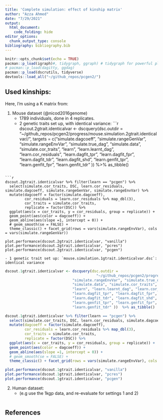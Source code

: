 ```yaml
---
title: 'Complete simulation: effect of kinship matrix'
author: "Azza Ahmed"
date: "7/29/2021"
output: 
  html_document:
    code_folding: hide
editor_options: 
  chunk_output_type: console
bibliography: bibliography.bib  
---
```


```r
knitr::opts_chunk$set(echo = TRUE)
pacman::p_load(igraph)#, tidygraph, ggraph) # tidygraph for powerful plotting functions
# pacman::p_load(dagitty, ggdag)
pacman::p_load(dscrutils, tidyverse)
devtools::load_all("~/github_repos/pcgen2/")
```


## Used kinships:

Here, I'm using a K matrix from: 

1. Mouse dataset (@nicod2016genome)
<!-- kinship matrix available in: `/home/azza/github_repos/pcgen2/results/mouse/kinship.cXX.txt` -->
    - 1789 individuals, done in 4 replicates.
    - 2 genetic traits set up, with identical variance:
    <!-- `mouse.simulation.2gtrait.identicalvar.dsc`:  -->
```r
dscout.2gtrait.identicalvar <- dscquery(dsc.outdir =
                                        "~/github_repos/pcgen2/progress/mouse.simulation.2gtrait.identicalvar//",
                                        targets = c("simulate.dagcoeff", "simulate.rangeGenVar",
                                                    "simulate.rangeEnvVar", "simulate.true_dag",
                                                    "simulate.data", "simulate.cor_traits",
                                                    "learn", "learn.learnt_dag", "learn.cor_residuals",
                                                    "learn.dagfit_tpr", "learn.dagfit_fpr",
                                                    "learn.dagfit_tdr", "learn.dagfit_shd",
                                                    "learn.genfit_tpr", "learn.genfit_fpr",
                                                    "learn.genfit_tdr" ))  %>% as_tibble()

```

```r
dscout.2gtrait.identicalvar %>% filter(learn == "pcgen") %>% 
  select(simulate.cor_traits, DSC, learn.cor_residuals, simulate.dagcoeff, simulate.rangeGenVar, simulate.rangeEnvVar) %>% 
  mutate(dagcoeff = factor(simulate.dagcoeff),
         cor_residuals = learn.cor_residuals %>% map_dbl(3),
         cor_traits = simulate.cor_traits,
         replicate = factor(DSC)) %>%
  ggplot(aes(x = cor_traits, y = cor_residuals, group = replicate)) + 
  geom_point(aes(color = dagcoeff)) +
  geom_abline(aes(slope =1, intercept = 0)) +
  # geom_smooth(se = FALSE) +
  theme_classic() + facet_grid(rows = vars(simulate.rangeEnvVar), cols = vars(simulate.rangeGenVar))

plot.performance(dscout.2gtrait.identicalvar, "vanilla")
plot.performance(dscout.2gtrait.identicalvar, "pcres")
plot.performance(dscout.2gtrait.identicalvar, "pcgen")
```
    - 1 genetic trait set up: `mouse.simulation.1gtrait.identicalvar.dsc`: identical variance

```r
dscout.1gtrait.identicalvar <- dscquery(dsc.outdir =
                                          "~/github_repos/pcgen2/progress/mouse.simulation.1gtrait.identicalvar/",                    targets = c("simulate.dagcoeff", "simulate.rangeGenVar",
                               "simulate.rangeEnvVar", "simulate.true_dag",
                               "simulate.data", "simulate.cor_traits",
                               "learn", "learn.learnt_dag", "learn.cor_residuals",
                               "learn.dagfit_tpr", "learn.dagfit_fpr",
                               "learn.dagfit_tdr", "learn.dagfit_shd",
                               "learn.genfit_tpr", "learn.genfit_fpr",
                               "learn.genfit_tdr" ))  %>% as_tibble()

```

```r
dscout.1gtrait.identicalvar %>% filter(learn == "pcgen") %>% 
  select(simulate.cor_traits, DSC, learn.cor_residuals, simulate.dagcoeff, simulate.rangeGenVar, simulate.rangeEnvVar) %>% 
  mutate(dagcoeff = factor(simulate.dagcoeff),
         cor_residuals = learn.cor_residuals %>% map_dbl(3),
         cor_traits = simulate.cor_traits,
         replicate = factor(DSC)) %>%
  ggplot(aes(x = cor_traits, y = cor_residuals, group = replicate)) + 
  geom_point(aes(color = dagcoeff)) +
  geom_abline(aes(slope =1, intercept = 0)) +
  # geom_smooth(se = FALSE) +
  theme_classic() + facet_grid(rows = vars(simulate.rangeEnvVar), cols = vars(simulate.rangeGenVar))

plot.performance(dscout.1gtrait.identicalvar, "vanilla")
plot.performance(dscout.1gtrait.identicalvar, "pcres")
plot.performance(dscout.1gtrait.identicalvar, "pcgen")
```


2. Human dataset:
    - (e.g use the 1kgp data, and re-evaluate for settings 1 and 2)
```r

```

## References
